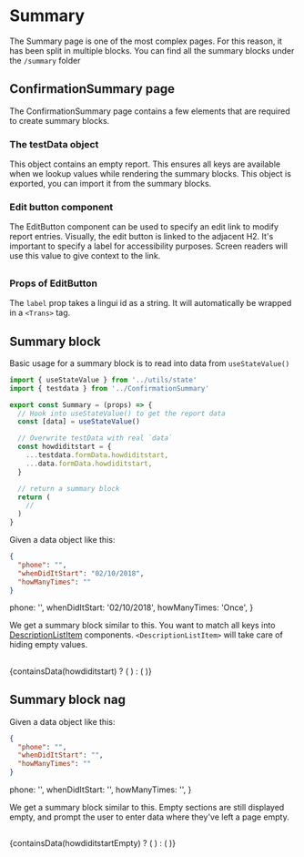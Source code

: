 
<Meta id="summary" title="Summary" decorators={[ThemeDecorator]} />

# Summary

The Summary page is one of the most complex pages. For this reason, it has been split in multiple blocks. You can find all the summary blocks under the `/summary` folder

## ConfirmationSummary page

The ConfirmationSummary page contains a few elements that are required to create summary blocks.

### The testData object

This object contains an empty report. This ensures all keys are available when we lookup values while rendering the summary blocks. This object is exported, you can import it from the summary blocks.

### Edit button component

The EditButton component can be used to specify an edit link to modify report entries. Visually, the edit button is linked to the adjacent H2. It's important to specify a label for accessibility purposes. Screen readers will use this value to give context to the link.

<Preview>
  <Story name="Edit Button">
    <Flex align="baseline">
      <H2 fontWeight="normal">
        <Trans id="confirmationPage.howDidItStart.title" />
      </H2>
      <EditButton
        path="/howdiditstart"
        label="confirmationPage.howDidItStart.title.edit"
      />
    </Flex>
  </Story>
</Preview>

### Props of EditButton

The `label` prop takes a lingui id as a string. It will automatically be wrapped in a `<Trans>` tag.

<Props of={EditButton} />

## Summary block

Basic usage for a summary block is to read into data from `useStateValue()`

```jsx
import { useStateValue } from '../utils/state'
import { testdata } from '../ConfirmationSummary'

export const Summary = (props) => {
  // Hook into useStateValue() to get the report data
  const [data] = useStateValue()

  // Overwrite testData with real `data`
  const howdiditstart = {
    ...testdata.formData.howdiditstart,
    ...data.formData.howdiditstart,
  }

  // return a summary block
  return (
    //
  )
}
```

Given a data object like this:

```json
{
  "phone": "",
  "whenDidItStart": "02/10/2018",
  "howManyTimes": ""
}
```

  phone: '',
  whenDidItStart: '02/10/2018',
  howManyTimes: 'Once',
}

We get a summary block similar to this. You want to match all keys into [DescriptionListItem](?path=/docs/components-description-lists--description-list-item) components. `<DescriptionListItem>` will take care of hiding empty values.

<Preview>
  <Story name="Summary Block">
    <Stack spacing={4} borderBottom="2px" borderColor="gray.300" pb={4}>
      <Flex align="baseline">
        <H2 fontWeight="normal">
          <Trans id="confirmationPage.howDidItStart.title" />
        </H2>
        <EditButton
          path="/howdiditstart"
          label="confirmationPage.howDidItStart.title.edit"
        />
      </Flex>
      {containsData(howdiditstart) ? (
        <Stack as="dl" spacing={4}>
          <DescriptionListItem
            descriptionTitle="confirmationPage.howDidItStart.phone"
            description={howdiditstart.phone}
          />
          <DescriptionListItem
            descriptionTitle="confirmationPage.whenDidItStart"
            description={howdiditstart.whenDidItStart}
          />
          <DescriptionListItem
            descriptionTitle="confirmationPage.howManyTimes"
            description={howdiditstart.howManyTimes}
          />
        </Stack>
      ) : (
        <Text>
          <Trans id="confirmationPage.howDidItStart.nag" />
        </Text>
      )}
    </Stack>
  </Story>
</Preview>

## Summary block nag

Given a data object like this:

```json
{
  "phone": "",
  "whenDidItStart": "",
  "howManyTimes": ""
}
```

  phone: '',
  whenDidItStart: '',
  howManyTimes: '',
}

We get a summary block similar to this. Empty sections are still displayed empty, and prompt the user to enter data where they've left a page empty.

<Preview>
  <Story name="Summary Block Nag">
    <Stack spacing={4} borderBottom="2px" borderColor="gray.300" pb={4}>
      <Flex align="baseline">
        <H2 fontWeight="normal">
          <Trans id="confirmationPage.howDidItStart.title" />
        </H2>
        <EditButton
          path="/howdiditstart"
          label="confirmationPage.howDidItStart.title.edit"
        />
      </Flex>
      {containsData(howdiditstartEmpty) ? (
        <Stack as="dl" spacing={4}>
          <DescriptionListItem
            descriptionTitle="confirmationPage.howDidItStart.phone"
            description={howdiditstartEmpty.phone}
          />
          <DescriptionListItem
            descriptionTitle="confirmationPage.whenDidItStart"
            description={howdiditstartEmpty.whenDidItStart}
          />
          <DescriptionListItem
            descriptionTitle="confirmationPage.howManyTimes"
            description={howdiditstartEmpty.howManyTimes}
          />
        </Stack>
      ) : (
        <Text>
          <Trans id="confirmationPage.howDidItStart.nag" />
        </Text>
      )}
    </Stack>
  </Story>
</Preview>
